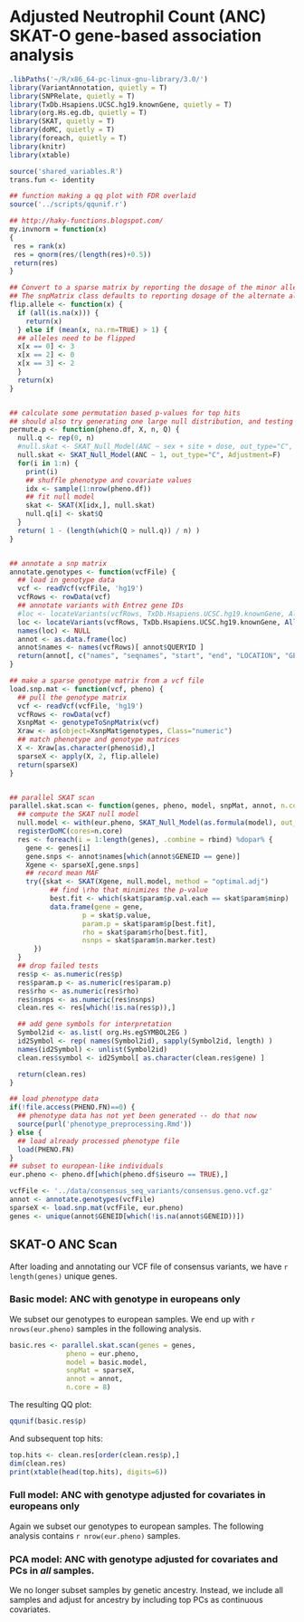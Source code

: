 # Adjusted Neutrophil Count (ANC) SKAT-O gene-based association analysis
```r
.libPaths('~/R/x86_64-pc-linux-gnu-library/3.0/')
library(VariantAnnotation, quietly = T)
library(SNPRelate, quietly = T)
library(TxDb.Hsapiens.UCSC.hg19.knownGene, quietly = T)
library(org.Hs.eg.db, quietly = T)
library(SKAT, quietly = T)
library(doMC, quietly = T)
library(foreach, quietly = T)
library(knitr)
library(xtable)
```

```r
source('shared_variables.R')
trans.fun <- identity
```

```r
## function making a qq plot with FDR overlaid
source('../scripts/qqunif.r')

## http://haky-functions.blogspot.com/
my.invnorm = function(x)
{
 res = rank(x)
 res = qnorm(res/(length(res)+0.5))
 return(res)
}

## Convert to a sparse matrix by reporting the dosage of the minor allele.
## The snpMatrix class defaults to reporting dosage of the alternate allele.
flip.allele <- function(x) {
  if (all(is.na(x))) {
    return(x)
  } else if (mean(x, na.rm=TRUE) > 1) {
  ## alleles need to be flipped
  x[x == 0] <- 3
  x[x == 2] <- 0
  x[x == 3] <- 2
  }
  return(x)
}


## calculate some permutation based p-values for top hits
## should also try generating one large null distribution, and testing genes against that
permute.p <- function(pheno.df, X, n, Q) {
  null.q <- rep(0, n)
  #null.skat <- SKAT_Null_Model(ANC ~ sex + site + dose, out_type="C", Adjustment=F)
  null.skat <- SKAT_Null_Model(ANC ~ 1, out_type="C", Adjustment=F)
  for(i in 1:n) {
    print(i)
    ## shuffle phenotype and covariate values
    idx <- sample(1:nrow(pheno.df))
    ## fit null model
    skat <- SKAT(X[idx,], null.skat)
    null.q[i] <- skat$Q
  }
  return( 1 - (length(which(Q > null.q)) / n) )
}


## annotate a snp matrix
annotate.genotypes <- function(vcfFile) {
  ## load in genotype data
  vcf <- readVcf(vcfFile, 'hg19')
  vcfRows <- rowData(vcf)
  ## annotate variants with Entrez gene IDs
  #loc <- locateVariants(vcfRows, TxDb.Hsapiens.UCSC.hg19.knownGene, AllVariants())
  loc <- locateVariants(vcfRows, TxDb.Hsapiens.UCSC.hg19.knownGene, AllVariants())
  names(loc) <- NULL
  annot <- as.data.frame(loc)
  annot$names <- names(vcfRows)[ annot$QUERYID ]
  return(annot[, c("names", "seqnames", "start", "end", "LOCATION", "GENEID")])
}

## make a sparse genotype matrix from a vcf file
load.snp.mat <- function(vcf, pheno) {
  ## pull the genotype matrix
  vcf <- readVcf(vcfFile, 'hg19')
  vcfRows <- rowData(vcf)
  XsnpMat <- genotypeToSnpMatrix(vcf)
  Xraw <- as(object=XsnpMat$genotypes, Class="numeric")
  ## match phenotype and genotype matrices
  X <- Xraw[as.character(pheno$id),]
  sparseX <- apply(X, 2, flip.allele)
  return(sparseX)
}


## parallel SKAT scan
parallel.skat.scan <- function(genes, pheno, model, snpMat, annot, n.core = 1) {
  ## compute the SKAT null model
  null.model <- with(eur.pheno, SKAT_Null_Model(as.formula(model), out_type="C", Adjustment=TRUE))
  registerDoMC(cores=n.core)
  res <- foreach(i = 1:length(genes), .combine = rbind) %dopar% {
    gene <- genes[i]
    gene.snps <- annot$names[which(annot$GENEID == gene)]
    Xgene <- sparseX[,gene.snps]
    ## record mean MAF
    try({skat <- SKAT(Xgene, null.model, method = "optimal.adj")
          ## find \rho that minimizes the p-value
          best.fit <- which(skat$param$p.val.each == skat$param$minp)
          data.frame(gene = gene,
                  p = skat$p.value,
                  param.p = skat$param$p[best.fit],
                  rho = skat$param$rho[best.fit],
                  nsnps = skat$param$n.marker.test)
      })
  }
  ## drop failed tests 
  res$p <- as.numeric(res$p)
  res$param.p <- as.numeric(res$param.p)
  res$rho <- as.numeric(res$rho)
  res$nsnps <- as.numeric(res$nsnps)
  clean.res <- res[which(!is.na(res$p)),]

  ## add gene symbols for interpretation
  Symbol2id <- as.list( org.Hs.egSYMBOL2EG )
  id2Symbol <- rep( names(Symbol2id), sapply(Symbol2id, length) )
  names(id2Symbol) <- unlist(Symbol2id)
  clean.res$symbol <- id2Symbol[ as.character(clean.res$gene) ]

  return(clean.res)
}
```

```r
## load phenotype data
if(!file.access(PHENO.FN)==0) {
  ## phenotype data has not yet been generated -- do that now
  source(purl('phenotype_preprocessing.Rmd'))
} else {
  ## load already processed phenotype file
  load(PHENO.FN)
}
## subset to european-like individuals
eur.pheno <- pheno.df[which(pheno.df$iseuro == TRUE),]
```

```r
vcfFile <- '../data/consensus_seq_variants/consensus.geno.vcf.gz'
annot <- annotate.genotypes(vcfFile)
sparseX <- load.snp.mat(vcfFile, eur.pheno)
genes <- unique(annot$GENEID[which(!is.na(annot$GENEID))])
```

## SKAT-O ANC Scan
After loading and annotating our VCF file of consensus variants, we have `r length(genes)` unique genes.

### Basic model: ANC with genotype in europeans only
We subset our genotypes to european samples. We end up with `r nrows(eur.pheno)` samples in the following analysis.
```r
basic.res <- parallel.skat.scan(genes = genes,
              pheno = eur.pheno,
              model = basic.model,
              snpMat = sparseX,
              annot = annot,
              n.core = 8)
```

The resulting QQ plot:
```r
qqunif(basic.res$p)
```

And subsequent top hits:
```r
top.hits <- clean.res[order(clean.res$p),]
dim(clean.res)
print(xtable(head(top.hits), digits=6))
```

### Full model: ANC with genotype adjusted for covariates in europeans only
Again we subset our genotypes to european samples. The following analysis contains `r nrow(eur.pheno)` samples.

### PCA model: ANC with genotype adjusted for covariates and PCs in _all_ samples.
We no longer subset samples by genetic ancestry. Instead, we include all samples and adjust for ancestry by including top PCs as continuous covariates.

